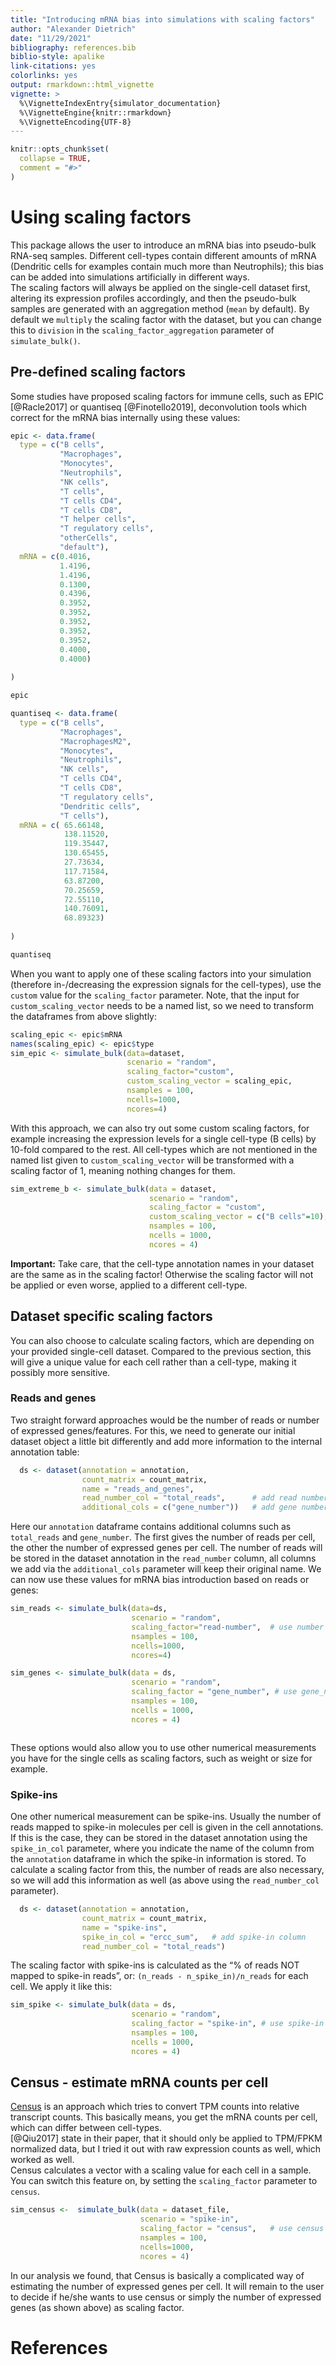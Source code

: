 ```yaml
---
title: "Introducing mRNA bias into simulations with scaling factors"
author: "Alexander Dietrich"
date: "11/29/2021"
bibliography: references.bib
biblio-style: apalike
link-citations: yes
colorlinks: yes
output: rmarkdown::html_vignette
vignette: >
  %\VignetteIndexEntry{simulator_documentation}
  %\VignetteEngine{knitr::rmarkdown}
  %\VignetteEncoding{UTF-8}
---
```


```r
knitr::opts_chunk$set(
  collapse = TRUE,
  comment = "#>"
)
```

# Using scaling factors 

This package allows the user to introduce an mRNA bias into pseudo-bulk RNA-seq samples. Different cell-types contain different amounts of mRNA (Dendritic cells for examples contain much more than Neutrophils); this bias can be added into simulations artificially in different ways. \
The scaling factors will always be applied on the single-cell dataset first, altering its expression profiles accordingly, and then the pseudo-bulk samples are generated with an aggregation method (`mean` by default). By default we `multiply` the scaling factor with the dataset, but you can change this to `division` in the `scaling_factor_aggregation` parameter of `simulate_bulk()`.


## Pre-defined scaling factors

Some studies have proposed scaling factors for immune cells, such as EPIC [@Racle2017] or quantiseq [@Finotello2019],
deconvolution tools which correct for the mRNA bias internally using these values:

```r
epic <- data.frame(
  type = c("B cells", 
           "Macrophages",
           "Monocytes", 
           "Neutrophils",
           "NK cells",
           "T cells",
           "T cells CD4",
           "T cells CD8",
           "T helper cells",
           "T regulatory cells",
           "otherCells",
           "default"),
  mRNA = c(0.4016,
           1.4196,
           1.4196,
           0.1300,
           0.4396,
           0.3952,
           0.3952,
           0.3952,
           0.3952,
           0.3952,
           0.4000,
           0.4000)
  
)

epic
```

```r
quantiseq <- data.frame(
  type = c("B cells",
           "Macrophages",
           "MacrophagesM2",
           "Monocytes",
           "Neutrophils",
           "NK cells",
           "T cells CD4",
           "T cells CD8",
           "T regulatory cells",
           "Dendritic cells",
           "T cells"),
  mRNA = c( 65.66148,
            138.11520,
            119.35447,
            130.65455,
            27.73634,
            117.71584,
            63.87200,
            70.25659,
            72.55110,
            140.76091,
            68.89323)
  
)

quantiseq
```


When you want to apply one of these scaling factors into your simulation (therefore in-/decreasing the expression signals for the cell-types), use the `custom` value for the `scaling_factor` parameter. Note, that the input for `custom_scaling_vector` needs to be a named list, so we need to transform the dataframes from above slightly:

```r
scaling_epic <- epic$mRNA
names(scaling_epic) <- epic$type
sim_epic <- simulate_bulk(data=dataset,
                          scenario = "random",
                          scaling_factor="custom", 
                          custom_scaling_vector = scaling_epic, 
                          nsamples = 100, 
                          ncells=1000,
                          ncores=4)

```


With this approach, we can also try out some custom scaling factors, for example increasing the expression levels for a single cell-type (B cells) by 10-fold compared to the rest. All cell-types which are not mentioned in the named list given to `custom_scaling_vector` will be transformed with a scaling factor of 1, meaning nothing changes for them.

```r
sim_extreme_b <- simulate_bulk(data = dataset, 
                               scenario = "random",
                               scaling_factor = "custom",
                               custom_scaling_vector = c("B cells"=10), 
                               nsamples = 100, 
                               ncells = 1000, 
                               ncores = 4)

```

**Important:** Take care, that the cell-type annotation names in your dataset are the same as in the scaling factor! Otherwise the scaling factor will not be applied or even worse, applied to a different cell-type.

## Dataset specific scaling factors

You can also choose to calculate scaling factors, which are depending on your provided single-cell dataset. Compared to the previous section, this will give a unique value for each cell rather than a cell-type, making it possibly more sensitive. 

### Reads and genes

Two straight forward approaches would be the number of reads or number of expressed genes/features. For this, we need to generate our initial dataset object a little bit differently and add more information to the internal annotation table:

```r
  ds <- dataset(annotation = annotation,
                count_matrix = count_matrix,
                name = "reads_and_genes",
                read_number_col = "total_reads",      # add read number column
                additional_cols = c("gene_number"))   # add gene number column

```

Here our `annotation` dataframe contains additional columns such as `total_reads` and `gene_number`. The first gives the number of reads per cell, the other the number of expressed genes per cell. The number of reads will be stored in the dataset annotation in the `read_number` column, all columns we add via the `additional_cols` parameter will keep their original name.  We can now use these values for mRNA bias introduction based on reads or genes:

```r

sim_reads <- simulate_bulk(data=ds, 
                           scenario = "random", 
                           scaling_factor="read-number",  # use number of reads as scaling factor
                           nsamples = 100, 
                           ncells=1000, 
                           ncores=4)

sim_genes <- simulate_bulk(data = ds,
                           scenario = "random",
                           scaling_factor = "gene_number", # use gene_number column as scaling factor
                           nsamples = 100,
                           ncells = 1000,
                           ncores = 4)



```

These options would also allow you to use other numerical measurements you have for the single cells as scaling factors, such as weight or size for example.


### Spike-ins

One other numerical measurement can be spike-ins. Usually the number of reads mapped to spike-in molecules per cell is given in the cell annotations. If this is the case, they can be stored in the dataset annotation using the `spike_in_col` parameter, where you indicate the name of the column from the `annotation` dataframe in which the spike-in information is stored. To calculate a scaling factor from this, the number of reads are also necessary, so we will add this information as well (as above using the `read_number_col` parameter).

```r
  ds <- dataset(annotation = annotation,
                count_matrix = count_matrix,
                name = "spike-ins",
                spike_in_col = "ercc_sum",   # add spike-in column
                read_number_col = "total_reads")

```

The scaling factor with spike-ins is calculated as the "% of reads NOT mapped to spike-in reads", or: `(n_reads - n_spike_in)/n_reads` for each cell. We apply it like this:

```r
sim_spike <- simulate_bulk(data = ds,
                           scenario = "random",
                           scaling_factor = "spike-in", # use spike-in scaling factor
                           nsamples = 100,
                           ncells = 1000,
                           ncores = 4)
```


## Census - estimate mRNA counts per cell

[Census](http://cole-trapnell-lab.github.io/monocle-release/docs/#census) is an 
approach which tries to convert TPM counts into relative transcript counts. This 
basically means, you get the mRNA counts per cell, which can differ between cell-types. \
[@Qiu2017] state in their paper, that it should only be applied to TPM/FPKM normalized
data, but I tried it out with raw expression counts as well, which worked as well. \
Census calculates a vector with a scaling value for each cell in a sample. 
You can switch this feature on, by setting the `scaling_factor` parameter to `census`.

```r
sim_census <-  simulate_bulk(data = dataset_file,
                             scenario = "spike-in", 
                             scaling_factor = "census",   # use census scaling factor
                             nsamples = 100, 
                             ncells=1000, 
                             ncores = 4)
```


In our analysis we found, that Census is basically a complicated way of estimating the number of expressed genes per cell. It will remain to the user to decide if he/she wants to use census or simply the number of expressed genes (as shown above) as scaling factor.

# References
